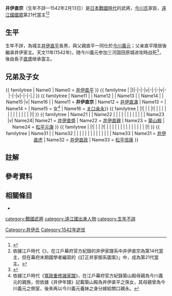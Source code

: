 {{日本武士
|名稱= 井伊 直宗
|圖片名稱= 
|圖片大小= 
|圖片說明= 
|時代= [[日本戰國時代|日本戰國時代]]中期
|出生日期= 不詳
|出生地點= 
|逝世日期= [[天文_(後奈良天皇)|天文]]11年1月29日（1542年2月13日）
|逝世地點= 
|假名= 
|羅馬字= 
|幼名= 
|改名= 
|别名= 
|諡号= 
|神号= 
|戒名= 心翁昌安大居士
|洗禮名= 
|墓所= [[靜岡縣|靜岡縣]][[濱松市|濱松市]][[北區_(濱松市)|北區]]的{{Tsl|ja|龍潭寺_(浜松市)|龍潭寺_(濱松市)|龍潭寺}}
|朝廷官位= [[宮内省|宮内少輔]]（[[受領名|受領名]]）
|幕府職位= 
|主君= [[今川義元|今川義元]]
|藩= 
|氏族= {{tsl|ja|井伊氏}}
|父母= 父：[[井伊直平|井伊直平]]
|養父= 
|養母= 
|兄弟= 弟：[[井伊直滿|直滿]]、{{tsl|ja|井伊直義|井伊直義|直義}}、{{Tsl|ja|井伊直元 (戦国時代)|井伊直元 (戰國時代)|直元}}
|姐妹= 
|正室= [[井平直鄉|井平直鄉]]娘
|側室= 
|嗣子= [[井伊直盛|直盛]]
|嗣女= 
|養子= 
|養女= 
}}
{{japanese|japanese=井伊 直宗|kana=いい なおむね|romaji=Ii Naomune|舊寫=井伊 直宗}}

'''井伊直宗'''（生年不詳—1542年2月13日）是[[日本戰國時代|日本戰國時代]]的武將，[[今川氏|今川氏]]家臣，[[遠江國|遠江國]][[國眾|國眾]]{{tsl|ja|井伊氏}}第21代當主<ref name="Ryotanji-History">{{Cite web| url=http://www.ryotanji.com/history/iikerekisinenpyo.html| title=井伊家の歴史年表| publisher=龍潭寺| accessdate=2017-11-06| language=ja| archive-date=2020-11-02| archive-url=https://web.archive.org/web/20201102004506/http://www.ryotanji.com/history/iikerekisinenpyo.html| dead-url=no}}</ref><Ref group="註解">依據江戶時代《{{tsl|ja|寛永諸家系図伝|寛永諸家系圖傳}}》，在江戶幕府官方紀錄的井伊家譜系中井伊直宗為第14代當主，但在幕府末期國學者{{tsl|ja|長野主膳}}編寫的《訂正井家御系圖案》」中，成為第21代當主。</ref>

== 生平 ==
生年不詳，為{{Tsl|ja|井伊谷城}}城主[[井伊直平|井伊直平]]長男，與父親直平一同仕於[[今川義元|今川義元]]；父亲直平隱居後繼承井伊家主。天文11年(1542年)，随今川義元参加三河国田原城进攻時战死<ref name="楠戸義昭2016">{{cite book|author=[[楠戸義昭|楠戸義昭]]|title=以这个一册很明白！ 女城主·井伊直虎|url=https://books.google.co.jp/books?id=XDsZDAAAQBAJ&pg=PT21|accessdate=15 January 2017|date=11 May 2016|publisher=PHP文庫|isbn=978-4-569-76552-5|pages=127–|archive-date=2017-11-07|archive-url=https://web.archive.org/web/20171107023455/https://books.google.co.jp/books?id=XDsZDAAAQBAJ&pg=PT21|dead-url=no}}</ref>，後由長子[[井伊直盛|直盛]]继承當主。

== 兄弟及子女 ==
<center>
{{familytree/start}}
{{ familytree | Name0 | Name0 = [[井伊直平|井伊直平]]{{Sup|20}} }}
{{ familytree | |)|-|-|-|v|-|-|-|v|-|-|-|v|-|-|-|.| }}
{{ familytree | Name11 | | Name12 | | Name13 | | Name14 | | Name15 |v| Name16 | | Name11 = '''井伊直宗'''{{Sup|21}} | Name12 = [[井伊直滿|井伊直滿]] | Name13 = {{tsl|ja|井伊直義|井伊直義}} | Name14 = {{tsl|ja|井伊直元 (戦国時代)|井伊直元 (戰國時代)|井伊直元}} | Name15 = 女<ref group="註解">依據江戶時代《[[寬政重修諸家譜|寬政重修諸家譜]]》，在江戶幕府官方紀錄築山殿母親為今川義元的親族，但依據《井伊年譜》記載築山殿為井伊直平之孫女，其母親曾為今川義元之側室，後來再以今川義元養妹之身分嫁給關口親永。</ref> | Name16 = [[关口亲永|关口亲永]]}}
{{ familytree | |!| | | |!| | | | | | | | | | | | | |!| }}
{{ familytree | Name21 | | Name22 | | | | | | | | | | | | Name23 |v| Name24|  Name21 = [[井伊直盛|井伊直盛]]{{Sup|22}} | Name22 = [[井伊直親|井伊直親]]{{Sup|23}} | Name23 = [[築山殿|築山殿]] | Name24 = [[松平元康|松平元康]] }}
{{ familytree | |!| | | |!| | | | | | | | | | | | | | | |!| }}
{{ familytree | Name31 | | Name32 | | | | | | | | | | | | | | Name33 | Name31 = [[井伊直虎|井伊直虎]] | Name32 = [[井伊直政|井伊直政]]{{Sup|24}} | Name33 = [[松平信康|松平信康]] }}
{{familytree/end}}
</center>

== 註解 ==
{{Reflist|group=註解}}

== 參考資料 == 
{{Reflist}}

== 相關條目 ==
*{{tsl|ja|井伊氏}}

{{井伊氏歷代當主}}

[[Category:井伊氏|Category:井伊氏]]
[[category:戰國武將|category:戰國武將]]
[[category:遠江國出身人物|category:遠江國出身人物]]
[[category:生年不詳|category:生年不詳]]
[[Category:1542年逝世|Category:1542年逝世]]